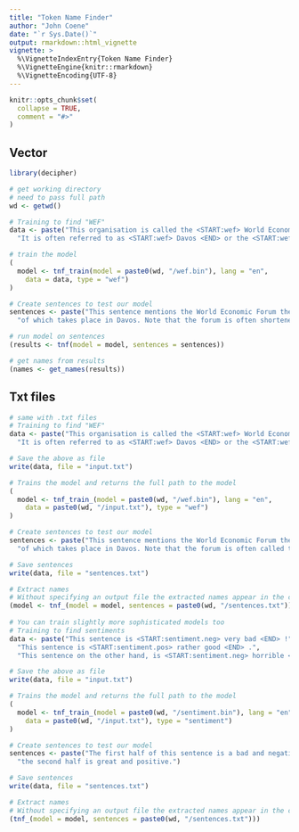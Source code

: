 ```yaml
---
title: "Token Name Finder"
author: "John Coene"
date: "`r Sys.Date()`"
output: rmarkdown::html_vignette
vignette: >
  %\VignetteIndexEntry{Token Name Finder}
  %\VignetteEngine{knitr::rmarkdown}
  %\VignetteEncoding{UTF-8}
---
```


```r
knitr::opts_chunk$set(
  collapse = TRUE,
  comment = "#>"
)
```


## Vector

```r
library(decipher)

# get working directory
# need to pass full path
wd <- getwd()

# Training to find "WEF"
data <- paste("This organisation is called the <START:wef> World Economic Forum <END>",
  "It is often referred to as <START:wef> Davos <END> or the <START:wef> WEF <END> .")

# train the model
(
  model <- tnf_train(model = paste0(wd, "/wef.bin"), lang = "en",
    data = data, type = "wef")
)

# Create sentences to test our model
sentences <- paste("This sentence mentions the World Economic Forum the annual meeting",
  "of which takes place in Davos. Note that the forum is often shortened to WEF.")

# run model on sentences
(results <- tnf(model = model, sentences = sentences))

# get names from results
(names <- get_names(results))
```

## Txt files

```r
# same with .txt files
# Training to find "WEF"
data <- paste("This organisation is called the <START:wef> World Economic Forum <END>", 
  "It is often referred to as <START:wef> Davos <END> or the <START:wef> WEF <END> .")

# Save the above as file
write(data, file = "input.txt")

# Trains the model and returns the full path to the model
(
  model <- tnf_train_(model = paste0(wd, "/wef.bin"), lang = "en",
    data = paste0(wd, "/input.txt"), type = "wef")
)

# Create sentences to test our model
sentences <- paste("This sentence mentions the World Economic Forum the annual meeting",
  "of which takes place in Davos. Note that the forum is often called the WEF.")

# Save sentences
write(data, file = "sentences.txt")

# Extract names
# Without specifying an output file the extracted names appear in the console
(model <- tnf_(model = model, sentences = paste0(wd, "/sentences.txt")))
  
# You can train slightly more sophisticated models too
# Training to find sentiments
data <- paste("This sentence is <START:sentiment.neg> very bad <END> !",
  "This sentence is <START:sentiment.pos> rather good <END> .",
  "This sentence on the other hand, is <START:sentiment.neg> horrible <END> .")

# Save the above as file
write(data, file = "input.txt")

# Trains the model and returns the full path to the model
(
  model <- tnf_train_(model = paste0(wd, "/sentiment.bin"), lang = "en",
    data = paste0(wd, "/input.txt"), type = "sentiment")
)

# Create sentences to test our model
sentences <- paste("The first half of this sentence is a bad and negative while",
  "the second half is great and positive.")

# Save sentences
write(data, file = "sentences.txt")

# Extract names
# Without specifying an output file the extracted names appear in the console
(tnf_(model = model, sentences = paste0(wd, "/sentences.txt")))
```
